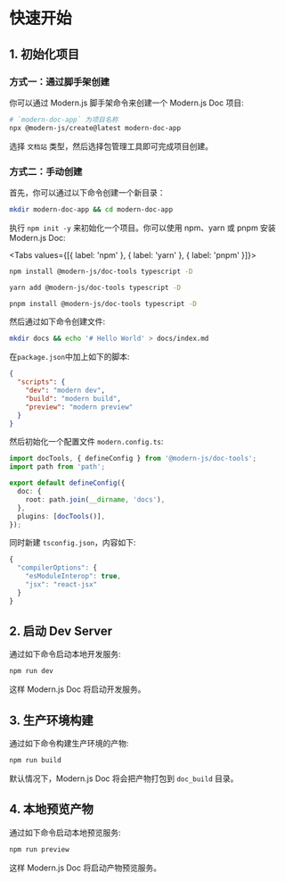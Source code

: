 # 快速开始

## 1. 初始化项目

### 方式一：通过脚手架创建

你可以通过 Modern.js 脚手架命令来创建一个 Modern.js Doc 项目:

```bash
# `modern-doc-app` 为项目名称
npx @modern-js/create@latest modern-doc-app
```

选择 `文档站` 类型，然后选择包管理工具即可完成项目创建。

### 方式二：手动创建

首先，你可以通过以下命令创建一个新目录：

```bash
mkdir modern-doc-app && cd modern-doc-app
```

执行 `npm init -y` 来初始化一个项目。你可以使用 npm、yarn 或 pnpm 安装 Modern.js Doc:


<Tabs values={[{ label: 'npm' }, { label: 'yarn' }, { label: 'pnpm' }]}>
  <Tab>

```sh
npm install @modern-js/doc-tools typescript -D
```

  </Tab>

<Tab>

```sh
yarn add @modern-js/doc-tools typescript -D
```

</Tab>

<Tab>

```sh
pnpm install @modern-js/doc-tools typescript -D
```

</Tab>

</Tabs>

然后通过如下命令创建文件:

```bash
mkdir docs && echo '# Hello World' > docs/index.md
```

在`package.json`中加上如下的脚本:

```json
{
  "scripts": {
    "dev": "modern dev",
    "build": "modern build",
    "preview": "modern preview"
  }
}
```

然后初始化一个配置文件 `modern.config.ts`:

```ts title="modern.config.ts"
import docTools, { defineConfig } from '@modern-js/doc-tools';
import path from 'path';

export default defineConfig({
  doc: {
    root: path.join(__dirname, 'docs'),
  },
  plugins: [docTools()],
});
```

同时新建 `tsconfig.json`，内容如下:

```ts
{
  "compilerOptions": {
    "esModuleInterop": true,
    "jsx": "react-jsx"
  }
}
```

## 2. 启动 Dev Server

通过如下命令启动本地开发服务:

```bash
npm run dev
```

这样 Modern.js Doc 将启动开发服务。

## 3. 生产环境构建

通过如下命令构建生产环境的产物:

```bash
npm run build
```

默认情况下，Modern.js Doc 将会把产物打包到 `doc_build` 目录。

## 4. 本地预览产物

通过如下命令启动本地预览服务:

```bash
npm run preview
```

这样 Modern.js Doc 将启动产物预览服务。
